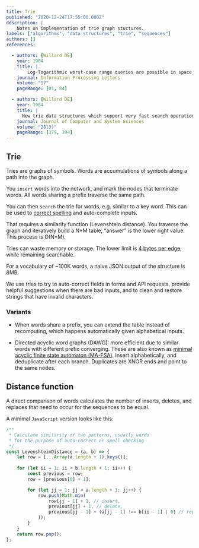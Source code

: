 ```yaml
---
title: Trie
published: "2020-12-24T17:55:00.000Z"
description: |
    Notes on implementation of trie graph stuctures.
labels: ["algorithms", "data structures", "trie", "sequences"]
authors: []
references:

  - authors: [Willard DE]
    year: 1984
    title: |
        Log-logarithmic worst-case range queries are possible in space Θ(n)
    journal: Information Processing Letters
    volume: "17"
    pageRange: [81, 84]

  - authors: [Willard DE]
    year: 1984
    title: |
      New trie data structures which support very fast search operations
    journal: Journal of Computer and System Sciences
    volume: "28(3)"
    pageRange: [379, 394]
---
```


## Trie

Tries are graphs of symbols. Words are accumulations of symbols along a path into the graph.

You `insert` words into the network, and mark the nodes that terminate words. All words sharing a prefix traverse the same path.

You can then `search` the trie for words, e.g. similar to a key word. This can be used to [correct spelling](http://norvig.com/spell-correct.html) and auto-complete inputs.

That requires a similarity function (Levenshtein distance). You traverse the graph and iteratively build a N\*M table, “answer” is the lower right value. This process is O(N\*M).

Tries can waste memory or storage. The lower limit is [4 bytes per edge](http://www.wutka.com/dawg.html), while remaining searchable.

For a vocabulary of ~100K words, a naive JSON output of the structure is 8MB.

We use tries to try to auto-correct fields in forms and API requests, provide helpful suggestions when there are bad inputs, and to clean and restore strings that have invalid characters.

### Variants

* When words share a prefix, you can extend the table instead of recomputing, which happens automatically given alphabetical inputs.

* Directed acyclic word graphs (DAWG): more efficient due to similar words with different prefix converging. These are also known as [minimal acyclic finite state automaton (MA-FSA)](https://www.aclweb.org/anthology/J00-1002.pdf). Insert alphabetically, and deduplicate after each branch. Duplicates are XNOR ends and point to the same nodes.

## Distance function

A direct comparison of words calculates the number of inserts, deletes, and replaces that need to occur for the sequences to be equal.

A minimal `JavaScript` version looks like this:

```JavaScript
/**
 * Calculate similarity of two patterns, usually words
 * for the purpose of auto-correct or spell checking
 */
const LevenshteinDistance = (a, b) => {
    let row = [...Array(a.length + 1).keys()];
   
    for (let ii = 1; ii < b.length + 1; ii++) {
        const previous = row;
        row = [previous[0] + 1];

        for (let jj = 1; jj < a.length + 1; jj++) {
            row.push(Math.min(
                row[jj - 1] + 1, // insert, 
                previous[jj] + 1, // delete, 
                previous[jj - 1] + (a[jj - 1] !== b[ii - 1] | 0) // replace
            ));
        }
    }
    return row.pop();
};
```
